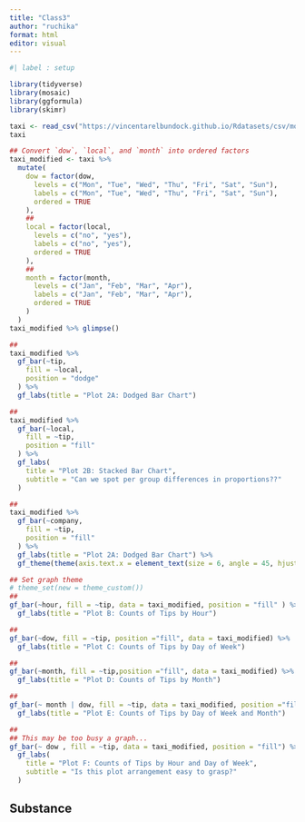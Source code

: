 ```yaml
---
title: "Class3"
author: "ruchika"
format: html
editor: visual
---
```


```r
#| label : setup

library(tidyverse)
library(mosaic)
library(ggformula)
library(skimr)
```

```r
taxi <- read_csv("https://vincentarelbundock.github.io/Rdatasets/csv/modeldata/taxi.csv")
taxi
```

```r
## Convert `dow`, `local`, and `month` into ordered factors
taxi_modified <- taxi %>%
  mutate(
    dow = factor(dow,
      levels = c("Mon", "Tue", "Wed", "Thu", "Fri", "Sat", "Sun"),
      labels = c("Mon", "Tue", "Wed", "Thu", "Fri", "Sat", "Sun"),
      ordered = TRUE
    ),
    ##
    local = factor(local,
      levels = c("no", "yes"),
      labels = c("no", "yes"),
      ordered = TRUE
    ),
    ##
    month = factor(month,
      levels = c("Jan", "Feb", "Mar", "Apr"),
      labels = c("Jan", "Feb", "Mar", "Apr"),
      ordered = TRUE
    )
  )
taxi_modified %>% glimpse()
```

```r

##
taxi_modified %>%
  gf_bar(~tip,
    fill = ~local,
    position = "dodge"
  ) %>%
  gf_labs(title = "Plot 2A: Dodged Bar Chart")
```

```r

##
taxi_modified %>%
  gf_bar(~local,
    fill = ~tip,
    position = "fill"
  ) %>%
  gf_labs(
    title = "Plot 2B: Stacked Bar Chart",
    subtitle = "Can we spot per group differences in proportions??"
  )
```

```r

##
taxi_modified %>%
  gf_bar(~company,
    fill = ~tip,
    position = "fill"
  ) %>%
  gf_labs(title = "Plot 2A: Dodged Bar Chart") %>%
  gf_theme(theme(axis.text.x = element_text(size = 6, angle = 45, hjust = 1)))
```

```r
## Set graph theme
# theme_set(new = theme_custom())
##
gf_bar(~hour, fill = ~tip, data = taxi_modified, position = "fill" ) %>%
  gf_labs(title = "Plot B: Counts of Tips by Hour")
```

```r
##
gf_bar(~dow, fill = ~tip, position ="fill", data = taxi_modified) %>%
  gf_labs(title = "Plot C: Counts of Tips by Day of Week")
```

```r
##
gf_bar(~month, fill = ~tip,position ="fill", data = taxi_modified) %>%
  gf_labs(title = "Plot D: Counts of Tips by Month")
```

```r
##
gf_bar(~ month | dow, fill = ~tip, data = taxi_modified, position ="fill") %>%
  gf_labs(title = "Plot E: Counts of Tips by Day of Week and Month")
```

```r
##
## This may be too busy a graph...
gf_bar(~ dow , fill = ~tip, data = taxi_modified, position = "fill") %>%
  gf_labs(
    title = "Plot F: Counts of Tips by Hour and Day of Week",
    subtitle = "Is this plot arrangement easy to grasp?"
  )
```

## Substance
